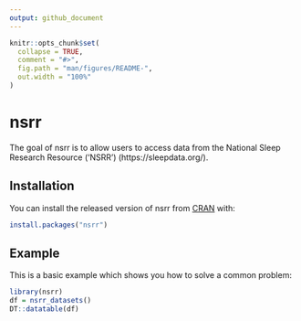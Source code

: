 ```yaml
---
output: github_document
---
```


<!-- README.md is generated from README.Rmd. Please edit that file -->

```r
knitr::opts_chunk$set(
  collapse = TRUE,
  comment = "#>",
  fig.path = "man/figures/README-",
  out.width = "100%"
)
```
# nsrr

<!-- badges: start -->
<!-- badges: end -->

The goal of nsrr is to allow users to access data from the National Sleep Research Resource ('NSRR') (https://sleepdata.org/).

## Installation

You can install the released version of nsrr from [CRAN](https://CRAN.R-project.org) with:

``` r
install.packages("nsrr")
```

## Example

This is a basic example which shows you how to solve a common problem:

```r
library(nsrr)
df = nsrr_datasets()
DT::datatable(df)
```
